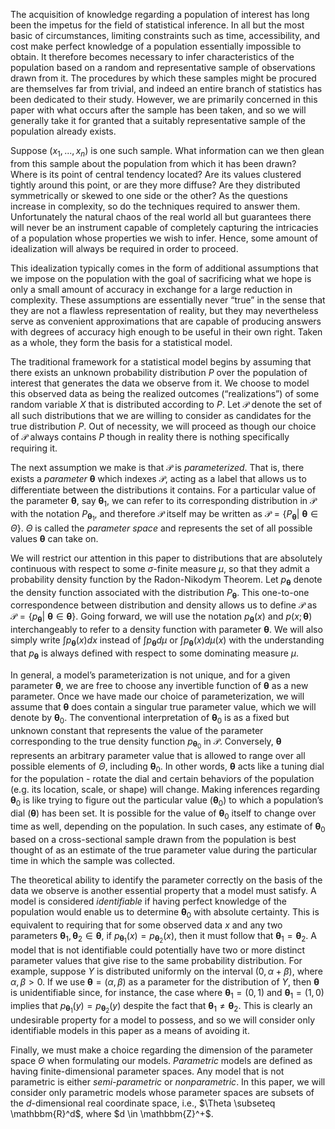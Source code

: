 \chapter{Statistical Models}

The acquisition of knowledge regarding a population of interest has long been the impetus for the field of statistical inference. In all but the most basic of circumstances, limiting constraints such as time, accessibility, and cost make perfect knowledge of a population essentially impossible to obtain. It therefore becomes necessary to infer characteristics of the population based on a random and representative sample of observations drawn from it. The procedures by which these samples might be procured are themselves far from trivial, and indeed an entire branch of statistics has been dedicated to their study. However, we are primarily concerned in this paper with what occurs after the sample has been taken, and so we will generally take it for granted that a suitably representative sample of the population already exists.

Suppose $(x_1, ..., x_n)$ is one such sample. What information can we then glean from this sample about the population from which it has been drawn? Where is its point of central tendency located? Are its values clustered tightly around this point, or are they more diffuse? Are they distributed symmetrically or skewed to one side or the other? As the questions increase in complexity, so do the techniques required to answer them. Unfortunately the natural chaos of the real world all but guarantees there will never be an instrument capable of completely capturing the intricacies of a population whose properties we wish to infer. Hence, some amount of idealization will always be required in order to proceed. 

This idealization typically comes in the form of additional assumptions that we impose on the population with the goal of sacrificing what we hope is only a small amount of accuracy in exchange for a large reduction in complexity. These assumptions are essentially never "true" in the sense that they are not a flawless representation of reality, but they may nevertheless serve as convenient approximations that are capable of producing answers with degrees of accuracy high enough to be useful in their own right. Taken as a whole, they form the basis for a statistical model. 

The traditional framework for a statistical model begins by assuming that there exists an unknown probability distribution $P$ over the population of interest that generates the data we observe from it. We choose to model this observed data as being the realized outcomes ("realizations") of some random variable $X$ that is distributed according to $P$. Let $\mathcal{P}$ denote the set of all such distributions that we are willing to consider as candidates for the true distribution $P$. Out of necessity, we will proceed as though our choice of $\mathcal{P}$ always contains $P$ though in reality there is nothing specifically requiring it.

The next assumption we make is that $\mathcal{P}$ is *parameterized*. That is, there exists a *parameter* $\symbf{\theta}$ which indexes $\mathcal{P}$, acting as a label that allows us to differentiate between the distributions it contains. For a particular value of the parameter $\symbf{\theta}$, say $\symbf{\theta}_1$, we can refer to its corresponding distribution in $\mathcal{P}$ with the notation $P_{\symbf{\theta}_1}$, and therefore $\mathcal{P}$ itself may be written as $\mathcal{P} = \{P_{\symbf{\theta}} | \> \symbf{\theta} \in \Theta\}$. $\Theta$ is called the *parameter space* and represents the set of all possible values $\symbf{\theta}$ can take on. 

We will restrict our attention in this paper to distributions that are absolutely continuous with respect to some $\sigma$-finite measure $\mu$, so that they admit a probability density function by the Radon-Nikodym Theorem. Let $p_{\symbf{\theta}}$ denote the density function associated with the distribution $P_{\symbf{\theta}}$. This one-to-one correspondence between distribution and density allows us to define $\mathcal{P}$ as $\mathcal{P} = \{p_{\symbf{\theta}} | \> \symbf{\theta} \in \symbf{\theta}\}$. Going forward, we will use the notation $p_{\symbf{\theta}}(x)$ and $p(x; \symbf{\theta})$ interchangeably to refer to a density function with parameter $\symbf{\theta}$. We will also simply write $\int p_{\symbf{\theta}}(x)dx$ instead of $\int p_{\symbf{\theta}} d\mu$ or $\int p_{\symbf{\theta}}(x)d\mu(x)$ with the understanding that $p_{\symbf{\theta}}$ is always defined with respect to some dominating measure $\mu$.

In general, a model's parameterization is not unique, and for a given parameter $\symbf{\theta}$, we are free to choose any invertible function of $\symbf{\theta}$ as a new parameter. Once we have made our choice of parameterization, we will assume that $\symbf{\theta}$ does contain a singular true parameter value, which we will denote by $\symbf{\theta}_0$. The conventional interpretation of $\symbf{\theta}_0$ is as a fixed but unknown constant that represents the value of the parameter corresponding to the true density function $p_{\symbf{\theta}_0}$ in $\mathcal{P}$. Conversely, $\symbf{\theta}$ represents an arbitrary parameter value that is allowed to range over all possible elements of $\Theta$, including $\symbf{\theta}_0$. In other words, $\symbf{\theta}$ acts like a tuning dial for the population - rotate the dial and certain behaviors of the population (e.g. its location, scale, or shape) will change. Making inferences regarding $\symbf{\theta}_0$ is like trying to figure out the particular value ($\symbf{\theta}_0$) to which a population's dial ($\symbf{\theta}$) has been set. It is possible for the value of $\symbf{\theta}_0$ itself to change over time as well, depending on the population. In such cases, any estimate of $\symbf{\theta}_0$ based on a cross-sectional sample drawn from the population is best thought of as an estimate of the true parameter value during the particular time in which the sample was collected.

The theoretical ability to identify the parameter correctly on the basis of the data we observe is another essential property that a model must satisfy. A model is considered *identifiable* if having perfect knowledge of the population would enable us to determine $\symbf{\theta}_0$ with absolute certainty. This is equivalent to requiring that for some observed data $x$ and any two parameters $\symbf{\theta}_1, \symbf{\theta}_2 \in \symbf{\theta}$, if $p_{\symbf{\theta}_1}(x) = p_{\symbf{\theta}_2}(x)$, then it must follow that $\symbf{\theta}_1 = \symbf{\theta}_2$. A model that is not identifiable could potentially have two or more distinct parameter values that give rise to the same probability distribution. For example, suppose $Y$ is distributed uniformly on the interval $(0, \alpha + \beta)$, where $\alpha, \beta > 0$. If we use $\symbf{\theta} = (\alpha, \beta)$ as a parameter for the distribution of $Y$, then $\symbf{\theta}$ is unidentifiable since, for instance, the case where $\symbf{\theta}_1 = (0, 1)$ and $\symbf{\theta}_1 = (1, 0)$ implies that $p_{\symbf{\theta}_1}(y) = p_{\symbf{\theta}_2}(y)$ despite the fact that $\symbf{\theta}_1 \neq \symbf{\theta}_2$. This is clearly an undesirable property for a model to possess, and so we will consider only identifiable models in this paper as a means of avoiding it.

Finally, we must make a choice regarding the dimension of the parameter space $\Theta$ when formulating our models. *Parametric* models are defined as having finite-dimensional parameter spaces. Any model that is not parametric is either *semi-parametric* or *nonparametric*. In this paper, we will consider only parametric models whose parameter spaces are subsets of the $d$-dimensional real coordinate space, i.e., $\Theta \subseteq \mathbbm{R}^d$, where $d \in \mathbbm{Z}^+$.
